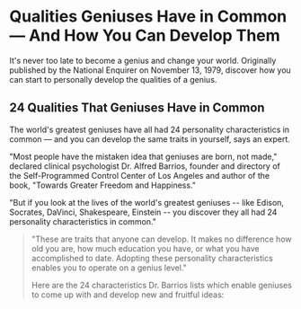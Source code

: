 <TraitsMenuEN />

# Qualities Geniuses Have in Common — And How You Can Develop Them

It's never too late to become a genius and change your world. Originally published by the National Enquirer on November 13, 1979, discover how you can start to personally develop the qualities of a genius.

## 24 Qualities That Geniuses Have in Common

The world's greatest geniuses have all had 24 personality characteristics in common — and you can develop the same traits in yourself, says an expert.

"Most people have the mistaken idea that geniuses are born, not made," declared clinical psychologist Dr. Alfred Barrios, founder and directory of the Self-Programmed Control Center of Los Angeles and author of the book, "Towards Greater Freedom and Happiness."

"But if you look at the lives of the world's greatest geniuses -- like Edison, Socrates, DaVinci, Shakespeare, Einstein -- you discover they all had 24 personality characteristics in common."

<Blockquote
  content='. . . And You Can Develop Them Too,'
  author='Says Expert'
/>

"These are traits that anyone can develop. It makes no difference how old you are, how much education you have, or what you have accomplished to date. Adopting these personality characteristics enables you to operate on a genius level."

Here are the 24 characteristics Dr. Barrios lists which enable geniuses to come up with and develop new and fruitful ideas:

<Drive />
<Courage />
<DevotionToGoals />
<Knowledge />
<Honesty />
<Optimism />
<AbilityToJudge />
<Enthusiasm />
<WillingnessToTakeChances />
<DynamicEnergy />
<Enterprise />
<Persuasion />
<Outgoingness />
<AbilityToCommunicate />
<Patience />
<Perception />
<Perfectionism />
<SenseOfHumor />
<Versatility />
<Adaptability />
<Curiosity />
<Individualism />
<Idealism />
<Imagination />
